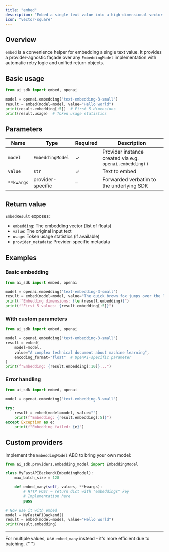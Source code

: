 ```yaml
---
title: "embed"
description: "Embed a single text value into a high-dimensional vector for semantic analysis."
icon: "vector-square"
---
```



## Overview

`embed` is a convenience helper for embedding a single text value. It provides a provider-agnostic façade over any `EmbeddingModel` implementation with automatic retry logic and unified return objects.

## Basic usage

```python embed.py
from ai_sdk import embed, openai

model = openai.embedding("text-embedding-3-small")
result = embed(model=model, value="Hello world")
print(result.embedding[:5])  # First 5 dimensions
print(result.usage)  # Token usage statistics
```

## Parameters

| Name       | Type              | Required | Description                                             |
| ---------- | ----------------- | -------- | ------------------------------------------------------- |
| `model`    | `EmbeddingModel`  | ✓        | Provider instance created via e.g. `openai.embedding()` |
| `value`    | `str`             | ✓        | Text to embed                                           |
| `**kwargs` | provider-specific | –        | Forwarded verbatim to the underlying SDK                |

## Return value

`EmbedResult` exposes:

- `embedding`: The embedding vector (list of floats)
- `value`: The original input text
- `usage`: Token usage statistics (if available)
- `provider_metadata`: Provider-specific metadata

## Examples

### Basic embedding

```python
from ai_sdk import embed, openai

model = openai.embedding("text-embedding-3-small")
result = embed(model=model, value="The quick brown fox jumps over the lazy dog")
print(f"Embedding dimensions: {len(result.embedding)}")
print(f"First 5 values: {result.embedding[:5]}")
```

### With custom parameters

```python
from ai_sdk import embed, openai

model = openai.embedding("text-embedding-3-small")
result = embed(
    model=model,
    value="A complex technical document about machine learning",
    encoding_format="float"  # OpenAI-specific parameter
)
print(f"Embedding: {result.embedding[:10]}...")
```

### Error handling

```python
from ai_sdk import embed, openai

model = openai.embedding("text-embedding-3-small")

try:
    result = embed(model=model, value="")
    print(f"Embedding: {result.embedding[:5]}")
except Exception as e:
    print(f"Embedding failed: {e}")
```

## Custom providers

Implement the `EmbeddingModel` ABC to bring your own model:

```python
from ai_sdk.providers.embedding_model import EmbeddingModel

class MyFastAPIBackend(EmbeddingModel):
    max_batch_size = 128

    def embed_many(self, values, **kwargs):
        # HTTP POST → return dict with "embeddings" key
        # Implementation here
        pass

# Now use it with embed
model = MyFastAPIBackend()
result = embed(model=model, value="Hello world")
print(result.embedding)
```

---

<Tip>
  For multiple values, use <code>embed_many</code> instead - it's more efficient due to batching.
</Tip>{" "}
